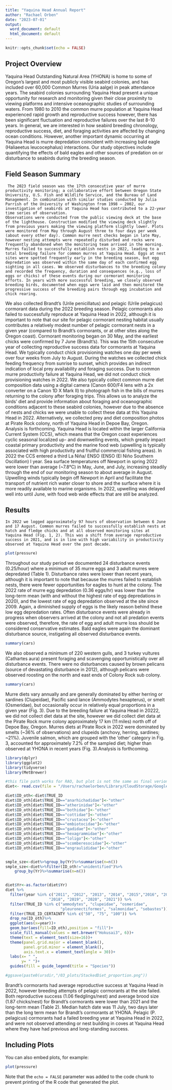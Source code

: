 ```yaml
---
title: "Yaquina Head Annual Report"
author: "Rachael Orben"
date: "2023-07-01"
output:
  word_document: default
  html_document: default
---
```


```r
knitr::opts_chunk$set(echo = FALSE)
```

## Project Overview

  Yaquina Head Outstanding Natural Area (YHONA) is home to some of Oregon’s largest and most publicly visible seabird colonies, and has included over 60,000 Common Murres (Uria aalge) in peak attendance years. The seabird colonies surrounding Yaquina Head present a unique opportunity for research and monitoring given their close proximity to viewing platforms and intensive oceanographic studies of surrounding waters. From 1980 to 2010 the common murre population at Yaquina Head experienced rapid growth and reproductive success however, there has been significant fluctuation and reproductive failures over the last 8-10 years. 
	In general, we are interested in how seabird breeding chronology, reproductive success, diet, and foraging activities are affected by changing ocean conditions. However, another important dynamic occurring at Yaquina Head is murre depredation coincident with increasing bald eagle (Haliaeetus leucocephalus) interactions. Our study objectives include quantifying the effects of bald eagles and other sources of predation on or disturbance to seabirds during the breeding season. 

## Field Season Summary 
	 The 2023 field season was the 17th consecutive year of murre productivity monitoring; a collaborative effort between Oregon State University, U.S. Fish and Wildlife Service, and the Bureau of Land Management. In combination with similar studies conducted by Julia Parrish of the University of Washington from 1998 – 2002, our investigation of seabirds at Yaquina Head has contributed to a 22-year time series of observation. 
	Observations were conducted from the public viewing deck at the base of the lighthouse. Construction modified the viewing deck slightly from previous years making the viewing platform slightly lower. Plots were monitored from May through August three to four days per week (about every other day). Common murre nest checks began in late May, however nesting attempts were repeatedly disturbed and rocks were frequently abandoned when the monitoring team arrived in the morning. Murres failed to successfully establish nests in 2022, leading to a total breeding failure for common murres at Yaquina Head. Eggs at nest sites were spotted frequently early in the breeding season, but egg depredation was observed within the same day of each confirmed egg sighting in all cases. We observed disturbances to the breeding colony and recorded the frequency, duration and consequences (e.g., loss of eggs or chicks) of these events during our cormorant monitoring efforts. In years with more successful breeding, we closely observed breeding birds, documented when eggs were laid and then monitored the progressive success of the breeding pairs through egg incubation and chick rearing. 
  We also collected Brandt’s (Urile penicillatus) and pelagic (Urile pelagicus) cormorant data during the 2022 breeding season. Pelagic cormorants also failed to successfully reproduce at Yaquina Head in 2022, although it is important to note that our site for pelagic cormorant nesting habitat usually contributes a relatively modest number of pelagic cormorant nests in a given year (compared to Brandt’s cormorants, or at other sites along the Oregon coast). Cormorant monitoring began on 30 May, and the earliest chicks were confirmed by 7 June (Brandt’s). This was the 15th consecutive year of collecting reproductive success data for cormorants at Yaquina Head. 
 	We typically conduct chick provisioning watches one day per week over four weeks from July to August. During the watches we collected chick feeding frequency from sunrise to sunset, which provides an indirect indication of local prey availability and foraging success. Due to common murre productivity failure at Yaquina Head, we did not conduct chick provisioning watches in 2022. We also typically collect common murre diet composition data using a digital camera (Canon 600/F4 lens with a 2x converter on a Canon 1D X Mark II) to photograph fish in the bills of murres returning to the colony after foraging trips. This allows us to analyze the birds’ diet and provide information about foraging and oceanographic conditions adjacent to these seabird colonies, however due to the absence of nests and chicks we were unable to collect these data at this Yaquina Head in 2022. Alternatively, we collected prey and diet composition photos at Pirate Rock colony, north of Yaquina Head in Depoe Bay, Oregon. Analysis is forthcoming.
Yaquina Head is located within the larger California Current System (CCS), which means that the Oregon coast experiences cyclic seasonal localized up- and downwelling events, which greatly impact coastal primary productivity and the marine food web (upwelling is typically associated with high productivity and fruitful commercial fishing areas). In 2022 the CCS entered a third La Niña/ ENSO (ENSO (El Niño Southern Oscillation) l year. Sea surface temperatures off Newport in spring 2022 were lower than average (~7.8°C) in May, June, and July, increasing steadily through the end of our monitoring season to about average in August. Upwelling winds typically begin off Newport in April and facilitate the transport of nutrient rich water closer to shore and the surface where it is more readily available to marine organisms. In 2022, upwelling was delayed well into until June, with food web wide effects that are still be analyzed. 

## Results

	In 2022 we logged approximately 97 hours of observation between 6 June and 17 August. Common murres failed to successfully establish nests at hatch and fledge chicks and at all observed monitoring sites at Yaquina Head (Fig. 1, 2). This was a shift from average reproductive success in 2021, and is in line with high variability in productivity observed at Yaquina Head over the past decade. 

```r
plot(pressure)
```

Throughout our study period we documented 24 disturbance events (0.25/hour) where a minimum of 35 murre eggs and 3 adult murres were depredated (Table 1). Disturbance rates were lower than recent years, although it is important to note that because the murres failed to establish nests, there were fewer opportunities for eagles to hunt at the colony. The 2022 rate of murre egg depredation (0.36 eggs/hr) was lower than the long-term mean (with and without the highest rate of egg depredations in 2020), and the lowest rate of egg depredation observed at the site since 2009. Again, a diminished supply of eggs is the likely reason behind these low egg depredation rates. Often disturbance events were already in progress when observers arrived at the colony and not all predation events were observed, therefore, the rate of egg and adult murre loss should be considered conservative estimates. Bald eagles were again the dominant disturbance source, instigating all observed disturbance events. 

```r
summary(cars)
```

We also observed a minimum of 220 western gulls, and 3 turkey vultures (Cathartes aura) present foraging and scavenging opportunistically over all disturbance events. There were no disturbances caused by brown pelicans (source of devastating disturbance in 2012), although pelicans were observed roosting on the north and east ends of Colony Rock sub colony.

```r
summary(cars)
```

Murre diets vary annually and are generally dominated by either herring or sardines (Clupeidae), Pacific sand lance (Ammodytes hexapterus), or smelt (Osmeridae), but occasionally occur in relatively equal proportions in a given year (Fig. 3). Due to the breeding failure at Yaquina Head in 20222, we did not collect diet data at the site, however we did collect diet data at the Pirate Rock murre colony approximately 17 km (11 miles) north off of Depoe Bay, Oregon. Murres diets at Pirate Rock in 2022 were dominated by smelts (~36% of observations) and clupeids (anchovy, herring, sardines; ~21%). Juvenile salmon, which are grouped with the ‘other’ category in Fig. 3, accounted for approximately 7.2% of the sampled diet; higher than observed at YHONA in recent years (Fig. 3).Analysis is forthcoming. 

```r
library(dplyr)
library(ggplot2)
library(tidyverse)
library(MetBrewer)

#this file path works for RAO, but plot is not the same as final verion on poster...
diet<- read.csv(file = "/Users/rachaelorben/Library/CloudStorage/GoogleDrive-orbenr@oregonstate.edu/.shortcut-targets-by-id/1FGtszGE_J2Df0SNhyzHiTfVhI25SbaLV/McKay HMSC REU/Analysis/modified_data/01_tidy_data/COMU_Diet_2007_2021_Tidy.csv")

diet$ID_oth<-diet$TRUE_ID
diet$ID_oth[diet$TRUE_ID=="anarhichadidae"]<-"other"
diet$ID_oth[diet$TRUE_ID=="atherinidae"]<-"other"
diet$ID_oth[diet$TRUE_ID=="bothidae"]<-"other"
diet$ID_oth[diet$TRUE_ID=="cottidae"]<-"other"
diet$ID_oth[diet$TRUE_ID=="crustacea"]<-"other"
diet$ID_oth[diet$TRUE_ID=="embiotocidae"]<-"other"
diet$ID_oth[diet$TRUE_ID=="gadidae"]<-"other"
diet$ID_oth[diet$TRUE_ID=="hexagrammidae"]<-"other"
diet$ID_oth[diet$TRUE_ID=="loligo"]<-"other"
diet$ID_oth[diet$TRUE_ID=="scomberesocidae"]<-"other"
diet$ID_oth[diet$TRUE_ID=="engraulididae"]<-"other"


smple_sze<-diet%>%group_by(Yr)%>%summarise(n=n())
smple_sze<-diet%>%filter(ID_oth!="unidentified")%>%
    group_by(Yr)%>%summarise(n=n())


diet$Yr<-as.factor(diet$Yr)
diet %>%
  filter(year %in% c("2011", "2012", "2013", "2014", "2015","2016", "2017", 
                   "2018", "2019", "2020", "2021")) %>%
  filter(TRUE_ID %in% c("ammodytes", "clupeidae", "osmeridae", 
                        "pleuronectiformes", "salmonidae", "sebastes"))%>%
  filter(TRUE_ID_CERTAINTY %in% c("50", "75", "100")) %>%
  drop_na(ID_oth)%>%
  ggplot(aes(x=year))+
  geom_bar(aes(fill=ID_oth),position = "fill")+
  scale_fill_manual(values = met.brewer("Hokusai3", 6))+
  theme(text = element_text(size=16))+
  theme(panel.grid.major = element_blank(),
        panel.grid.minor = element_blank(),
        axis.text.x = element_text(angle = 30))+
  labs(x= " ",
       y= " ")+ 
  guides(fill = guide_legend(title = "Species"))

#ggsave(paste0(ursdir,"/03_plots/StackedDiet_proportion.png"))


```

Brandt’s cormorants had average reproductive success at Yaquina Head in 2022, however breeding attempts of pelagic cormorants at the site failed.  Both reproductive success (1.06 fledglings/nest) and average brood size (1.87 chicks/nest) for Brandt’s cormorants were lower than 2021 and the long-term mean (Table 2). Median hatch date was 11 July, two days later than the long term mean for Brandt’s cormorants at YHONA. Pelagic (P. pelagicus) cormorants had a failed breeding year at Yaquina Head in 2022, and were not observed attending or nest building in coves at Yaquina Head where they have had previous and long-standing success. 


## Including Plots

You can also embed plots, for example:

```r
plot(pressure)
```

Note that the `echo = FALSE` parameter was added to the code chunk to prevent printing of the R code that generated the plot.
